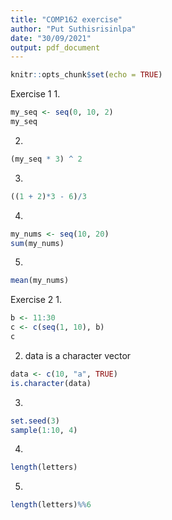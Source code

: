 ```yaml
---
title: "COMP162 exercise"
author: "Put Suthisrisinlpa"
date: "30/09/2021"
output: pdf_document
---
```


```r
knitr::opts_chunk$set(echo = TRUE)
```
Exercise 1
1.
```r
my_seq <- seq(0, 10, 2)
my_seq
```

2.
```r
(my_seq * 3) ^ 2
```

3.
```r
((1 + 2)*3 - 6)/3
```

4.
```r
my_nums <- seq(10, 20)
sum(my_nums)
```

5.
```r
mean(my_nums)
```


Exercise 2
1.
```r
b <- 11:30
c <- c(seq(1, 10), b)
c
```

2.
data is a character vector
```r
data <- c(10, "a", TRUE)
is.character(data)
```

3.
```r
set.seed(3)
sample(1:10, 4)
```

4.
```r
length(letters)
```

5.
```r
length(letters)%%6
```